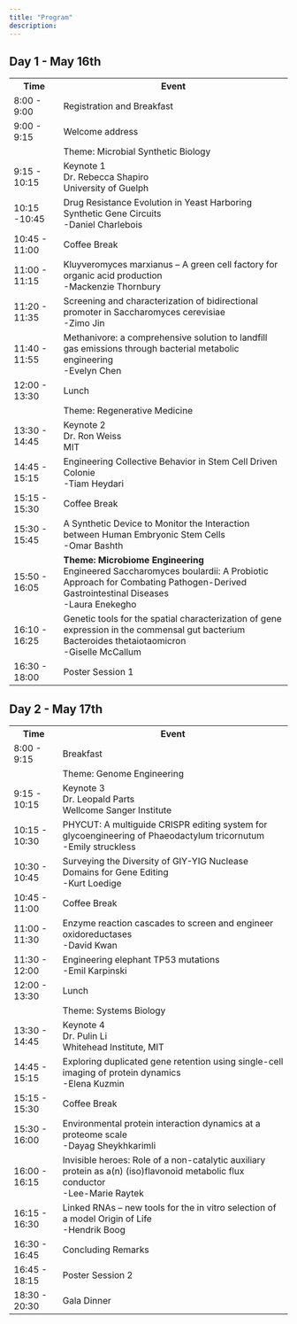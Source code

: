 ```yaml
---
title: "Program"
description: 
---
```



<h2>Day 1 - May 16th</h2>
<div class="day-planner">
  <table>
    <tr>
      <th>Time</th>
      <th>Event</th>
    </tr>
    <tr class="food">
      <td>8:00 - 9:00</td>
      <td>Registration and Breakfast</td>
    </tr>
    <tr class="misc">
      <td>9:00 - 9:15</td>
      <td>Welcome address</td>
    </tr>
     <tr class="keynote1">
      <td></td>
      <td class="session-title">Theme: Microbial Synthetic Biology</td>
    </tr>
    <tr class="keynote1">
      <td>9:15 - 10:15</td>
      <td class="session-title">Keynote 1<br>Dr. Rebecca Shapiro<br>University of Guelph</td>
    </tr>
    <tr class="oral1">
      <td>10:15 -10:45</td>
      <td>Drug Resistance Evolution in Yeast Harboring Synthetic Gene Circuits<br>-Daniel Charlebois</td>
    </tr>
    <tr class="break">
      <td>10:45 - 11:00</td>
      <td>Coffee Break</td>
    </tr>
    <tr class="oral1">
      <td>11:00 - 11:15</td>
      <td>Kluyveromyces marxianus – A green cell factory for organic acid production<br>-Mackenzie Thornbury
		</td>
    </tr>
    <tr class="oral1">
      <td>11:20 - 11:35</td>
      <td>Screening and characterization of bidirectional promoter in Saccharomyces cerevisiae<br>-Zimo Jin</td>
    </tr>
    <tr class="oral1">
      <td>11:40 - 11:55</td>
      <td>Methanivore: a comprehensive solution to landfill gas emissions through bacterial metabolic engineering<br>-Evelyn Chen</td>
    </tr>
    <tr class="food">
      <td>12:00 - 13:30</td>
      <td>Lunch</td>
    </tr>
    <tr class="keynote2">
      <td></td>
      <td class="session-title">Theme: Regenerative Medicine</td>
    </tr>
    <tr class="keynote2">
      <td>13:30 - 14:45</td>
      <td class="session-title">Keynote 2<br>Dr. Ron Weiss<br>MIT</td>
    </tr>
    <tr class="oral2">
      <td>14:45 - 15:15</td>
      <td>Engineering Collective Behavior in Stem Cell Driven Colonie<br>-Tiam Heydari</td>
    </tr>
    <tr class="break">
      <td>15:15 - 15:30</td>
      <td>Coffee Break</td>
    </tr>
    <tr class="oral2">
      <td>15:30 - 15:45</td>
      <td>A Synthetic Device to Monitor the Interaction between Human Embryonic Stem Cells<br>-Omar Bashth</td>
    </tr>
    <tr class="oral5">
      <td>15:50 - 16:05</td>
      <td><strong>Theme: Microbiome Engineering</strong><br>Engineered Saccharomyces boulardii: A Probiotic Approach for Combating Pathogen-Derived Gastrointestinal Diseases<br>-Laura Enekegho</td>
    </tr>
    <tr class="oral5">
      <td>16:10 - 16:25</td>
      <td>Genetic tools for the spatial characterization of gene expression in the commensal gut bacterium Bacteroides thetaiotaomicron<br>-Giselle McCallum</td>
    </tr>
    <tr class="poster">
      <td>16:30 - 18:00</td>
      <td>Poster Session 1</td>
    </tr>
  </table>
</div>


<h2>Day 2 - May 17th</h2>
<div class="day-planner">
  <table>
    <tr>
      <th>Time</th>
      <th>Event</th>
    </tr>
    <tr class="food">
      <td>8:00 - 9:15</td>
      <td>Breakfast</td>
    </tr>
    <tr class="keynote3">
      <td></td>
      <td class="session-title">Theme: Genome Engineering</td>
    </tr>
    <tr class="keynote3">
      <td>9:15 - 10:15</td>
      <td class="session-title">Keynote 3<br>Dr. Leopald Parts<br>Wellcome Sanger Institute</td>
    </tr>
    <tr class="oral3">
      <td>10:15 - 10:30</td>
      <td>PHYCUT: A multiguide CRISPR editing system for glycoengineering of Phaeodactylum tricornutum<br>-Emily struckless</td>
    </tr>
    <tr class="oral3">
      <td>10:30 - 10:45</td>
      <td>Surveying the Diversity of GIY-YIG Nuclease Domains for Gene Editing<br>-Kurt Loedige</td>
    </tr>
    <tr class="break">
      <td>10:45 - 11:00</td>
      <td>Coffee Break</td>
    </tr>
    <tr class="oral3">
      <td>11:00 - 11:30</td>
      <td>Enzyme reaction cascades to screen and engineer oxidoreductases<br>-David Kwan</td>
    </tr>
    <tr class="oral3">
      <td>11:30 - 12:00</td>
      <td>Engineering elephant TP53 mutations<br>-Emil Karpinski</td>
    </tr>
    <tr class="food">
      <td>12:00 - 13:30</td>
      <td>Lunch</td>
    </tr>
    <tr class="keynote4">
      <td></td>
      <td class="session-title">Theme: Systems Biology</td>
    </tr>
    <tr class="keynote4">
      <td>13:30 - 14:45</td>
      <td class="session-title">Keynote 4<br>Dr. Pulin Li<br>Whitehead Institute, MIT</td>
    </tr>
    <tr class="oral4">
      <td>14:45 - 15:15</td>
      <td>Exploring duplicated gene retention using single-cell imaging of protein dynamics<br>-Elena Kuzmin</td>
    </tr>
    <tr class="break">
      <td>15:15 - 15:30</td>
      <td>Coffee Break</td>
    </tr>
    <tr class="oral4">
      <td>15:30 - 16:00</td>
      <td>Environmental protein interaction dynamics at a proteome scale<br>-Dayag Sheykhkarimli</td>
    </tr>
    <tr class="oral4">
      <td>16:00 - 16:15</td>
      <td>Invisible heroes: Role of a non-catalytic auxiliary protein as a(n) (iso)flavonoid metabolic flux conductor<br>-Lee-Marie Raytek</td>
    </tr>
    <tr class="oral4">
      <td>16:15 - 16:30</td>
      <td>Linked RNAs – new tools for the in vitro selection of a model Origin of Life<br>-Hendrik Boog</td>
    </tr>
    <tr class="misc">
      <td>16:30 - 16:45</td>
      <td>Concluding Remarks</td>
    </tr>
    <tr class="poster">
      <td>16:45 - 18:15</td>
      <td>Poster Session 2</td>
    </tr>
    <tr class="food">
      <td>18:30 - 20:30</td>
      <td>Gala Dinner</td>
    </tr>
  </table>
</div>